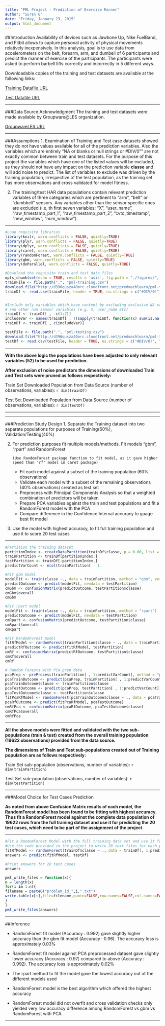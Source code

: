 ```yaml
---
title: "PML Project - Prediction of Exercise Manner"
author: "Suren G"
date: "Friday, January 23, 2015"
output: html_document
---
```


##Introduction
Availability of devices such as Jawbone Up, Nike FuelBand, and Fitbit allows to capture personal activity of physical movements relatively inexpensively. In this analysis, goal is to use data from accelerometers on the belt, forearm, arm, and dumbell of 6 participants and predict the manner of exercise of the participants. The participants were asked to perform barbell lifts correctly and incorrectly in 5 different ways.

Downloadable copies of the training and test datasets are available at the following links:

[Training Datafile URL](https://d396qusza40orc.cloudfront.net/predmachlearn/pml-training.csv)

[Test Datafile URL](https://d396qusza40orc.cloudfront.net/predmachlearn/pml-testing.csv)

** **

###Data Source Acknowledgment
The training and test datasets were made available by Groupware@LES organization.

[GroupwareLES URL](http://groupware.les.inf.puc-rio.br/har)

** **

###Assumptions
1. Examination of Training and Test case datasets showed they do not have values available for all of the prediction variables. Also the variables which are entirely "NA or blanks or null strings or #DIV/0"" are not exactly common between train and test datasets. For the purpose of this project the variables which have one of the listed values will be excluded, as they should not have any impact on the prediction variable **classe** and will add noise to predict. The list of variables to exclude was driven by the training population, irrespective of the test population, as the training set has more observations and cross validated for model fitness.

2. The training/test HAR data populations contain relevant prediction variables of three categories which are pertinent to "arm", "belt" or "dumbbell" sensors. Any variables other than the sensor specific ones are excluded (i.e, th first seven variables: "X", "user_name", "raw_timestamp_part_1", "raw_timestamp_part_2", "cvtd_timestamp", "new_window", "num_window").

** **


```r
#Load requisite libraries
library(knitr, warn.conflicts = FALSE, quietly=TRUE)
library(plyr, warn.conflicts = FALSE, quietly=TRUE)
library(dplyr, warn.conflicts = FALSE, quietly=TRUE)
library(caret, warn.conflicts = FALSE, quietly=TRUE)
library(randomForest, warn.conflicts = FALSE, quietly=TRUE)
library(gbm, warn.conflicts = FALSE, quietly=TRUE)
library(doParallel, warn.conflicts = FALSE, quietly=TRUE)

#Download the requisite train and test data files
opts_chunk$set(echo = TRUE, results = 'asis', fig.path = "./figures/", cache = TRUE)
trainFile <- file.path(".", "pml-training.csv")
download.file("http://d396qusza40orc.cloudfront.net/predmachlearn/pml-training.csv", trainFile, quiet = TRUE)
trainDf <- read.csv(trainFile, header = TRUE, na.strings = c("#DIV/0!", "", "NA", " "))


#Include only variables which have content by excluding exclusive NA values
# and other non sensor variables (e.g. X, user_name etc)
trainDf <- trainDf[ , -c(1:7)]
includeVar <- names(trainDf[ , !(sapply(trainDf, function(x) sum(is.na(x))))])
trainDf <- trainDf[ , c(includeVar)]

testFile <- file.path(".", "pml-testing.csv")
download.file("http://d396qusza40orc.cloudfront.net/predmachlearn/pml-testing.csv", testFile, quiet = TRUE)
testDf <- read.csv(testFile, header = TRUE, na.strings = c("#DIV/0!", "")) [ , c(includeVar[1:(length(includeVar)-1)], "problem_id")]
```


** **

**With the above logic the populations have been adjusted to only relevant variables (52) to be used for prediction.**

**After exclusion of noise predictors the dimensions of downloaded Train and Test sets were pruned as follows respectively:**

Train Set Downloaded Population from Data Source (number of observations, variables):    `r dim(trainDf)`

Test Set Downloaded Population from Data Source (number of observations, variables):     `r dim(testDf)`

** **

** **

###Prediction Study Design
1. Separate the Training dataset into two separate populations for purposes of Training(60%), Validation/Testing(40%)

2. For prediction purposes fit multiple models/methods. Fit models "gbm", "rpart" and RandomForest

       (Use RandomForest package function to fit model, as it gave higher speed than 'rf' model in caret package)
   
     - Fit each model against a subset of the training population (60% observations)
     - Validate each model with a subset of the remaining observations (40% observations) created as test set 
     - Preprocess with Principal Components Analysis so that a weighted combination of predictors will be taken 
     - Prepare PCA variables against the train and test populations and fit a RandomForest model with the PCA
     - Compare difference in the Confidence Interval accuracy to guage best fit model



3. Use the model with highest accuracy, to fit full training population and use it to score 20 test cases

** **

```r

#Partition the training dataset
partitionIndex <- createDataPartition(trainDf$classe, p = 0.60, list = FALSE)
trainPartition <- trainDf[partitionIndex,]
testPartition <- trainDf[-partitionIndex,]
predictVarCount <- ncol(trainPartition) - 1

#Fit gbm model
modelFit <- train(classe ~., data = trainPartition, method = "gbm", verbose = FALSE)
predictOutcome <- predict(modelFit, newdata = testPartition)
cmGbm <- confusionMatrix(predictOutcome, testPartition$classe)
cmGbm$overall
cmGbm

#Fit rpart model
modelFit <- train(classe ~., data = trainPartition, method = "rpart")
predictOutcome <- predict(modelFit, newdata = testPartition)
cmRpart <- confusionMatrix(predictOutcome, testPartition$classe)
cmRpart$overall
cmRpart

#Fit RandomForest model
fitRfModel <- randomForest(trainPartition$classe ~ ., data = trainPartition, importance = TRUE)
predictRfOutcome <- predict(fitRfModel, testPartition)
cmRf <- confusionMatrix(predictRfOutcome, testPartition$classe)
cmRf$overall
cmRf

# Random Forests with PCA prep data
pcaPrep <- preProcess(trainPartition[ , 1:predictVarCount], method = "pca")
pcaTrainOutcome <- predict(pcaPrep, trainPartition[ , 1:predictVarCount])
pcaTrainOutcome$classe <- trainPartition$classe
pcaTestOutcome <- predict(pcaPrep, testPartition[ , 1:predictVarCount])
pcaTestOutcome$classe <- testPartition$classe
fitPcaRfModel <- randomForest(pcaTrainOutcome$classe ~ ., data = pcaTrainOutcome, importance = TRUE)
pcaRfOutcome <- predict(fitPcaRfModel, pcaTestOutcome)
cmRfPca <- confusionMatrix(pcaRfOutcome, pcaTestOutcome$classe)
cmRfPca$overall
cmRfPca
```


** **

**All the above models were fitted and validated with the two sub-populations (train & test) created from the overall training population (19622 observations) provided from the data source.**


**The dimensions of Train and Test sub-populations created out of Training population are as follows respectively:**


Train Set sub-population (observations, number of variables):    `r dim(trainPartition)`

Test Set sub-population (observations, number of variables):     `r dim(testPartition)`


** **

###Model Choice for Test Cases Prediction

**As noted from above Confusion Matrix results of each model, the RandomForest model has been found to be fitting with highest accuracy. Thus fit a RandomForest model against the complete data population of 19622 rows from the full training dataset and use it for predicting the 20 test cases, which need to be part of the assignment of the project**


** **

```r

#Fit a RandomForest Model with the full training data set and use it for scoring with the test data to predict classe
#Use the code provided in the project to write 20 text files for each prediction case
fitRfModel <- randomForest(trainDf$classe ~ ., data = trainDf[, 1:predictVarCount], importance = TRUE)
answers <- predict(fitRfModel, testDf)

#Print answers for 20 test cases
answers

pml_write_files = function(x){
n = length(x)
for(i in 1:n){
filename = paste0("problem_id_",i,".txt")
write.table(x[i],file=filename,quote=FALSE,row.names=FALSE,col.names=FALSE)
}
}
pml_write_files(answers)
```


** **


##Inference

 - RandomForest fit model (Accuracy : 0.992) gave slightly higher accuracy than the gbm fit model (Accuracy : 0.96). The accuracy loss is approximately 0.03%

 - RandomForest fit model against PCA preprocessed dataset gave slightly lower accuracy (Accuracy : 0.97) compared to above (Accuracy : 0.992). The accuracy loss is approximately 0.02%
 
 - The rpart method to fit the model gave the lowest accuracy out of the different models used

 - RandomForest model is the best algorithm which offered the highest accuracy
 
 - RandomForest model did not overfit and cross validation checks only yielded very low accuracy difference among RandomForest vs gbm vs RandomForest with PCA


** **
